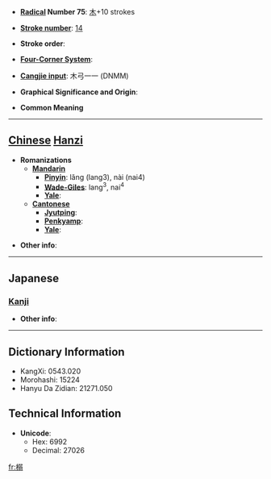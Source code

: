 * '''[[Wiktionary:Chinese radical index| Radical]] Number 75''': [[Wiktionary:Chinese radical index 木|木]]+10 strokes

* '''[[Wiktionary:Chinese total strokes index|Stroke number]]''': [[Wiktionary:Chinese total strokes index 14|14]]

* '''Stroke order''': 

* '''[[Wiktionary:Chinese four corner index|Four-Corner System]]''': 

* '''[[Wiktionary:Chinese Cangjie index|Cangjie input]]''': 木弓一一 (DNMM)

* '''Graphical Significance and Origin''': 

* '''Common Meaning'''

----

== [[Chinese]] [[Hanzi]] ==

* '''Romanizations'''
** '''[[Mandarin]]'''
*** '''[[Pinyin]]''': lǎng (lang3), nài (nai4)
*** '''[[Wade-Giles]]''': lang<sup>3</sup>, nai<sup>4</sup>
*** '''[[Yale]]''': 
** '''[[Cantonese]]'''
*** '''[[Jyutping]]''':
*** '''[[Penkyamp]]''': 
*** '''[[Yale]]''': 

* '''Other info''': 

----

==Japanese==
===[[Kanji]]===
{{kanji|on readings=[[どく]] (doku), [[にゃく]] (nyaku)
|kun readings=
}}

* '''Other info''':  

----

== Dictionary Information ==

* KangXi: 0543.020
* Morohashi: 15224
* Hanyu Da Zidian: 21271.050

== Technical Information ==

* '''Unicode''':
** Hex: 6992
** Decimal: 27026

[[fr:榒]]